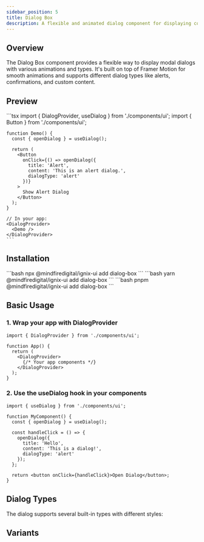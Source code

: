 ```yaml
---
sidebar_position: 5
title: Dialog Box
description: A flexible and animated dialog component for displaying content and capturing user input.
---
```



## Overview

The Dialog Box component provides a flexible way to display modal dialogs with various animations and types. It's built on top of Framer Motion for smooth animations and supports different dialog types like alerts, confirmations, and custom content.


## Preview

<Tabs defaultValue="preview">
  <TabItem value="preview" label="Preview" default>
    <div className="p-4 border rounded-lg">
      <DialogProvider>
        <div className="space-y-4">
          <DialogDemo />
        </div>
      </DialogProvider>
    </div>
  </TabItem>
  <TabItem value="code" label="Code">
    ```tsx
    import { DialogProvider, useDialog } from './components/ui';
    import { Button } from './components/ui';

    function Demo() {
      const { openDialog } = useDialog();
      
      return (
        <Button 
          onClick={() => openDialog({
            title: 'Alert',
            content: 'This is an alert dialog.',
            dialogType: 'alert'
          })}
        >
          Show Alert Dialog
        </Button>
      );
    }

    // In your app:
    <DialogProvider>
      <Demo />
    </DialogProvider>
    ```
  </TabItem>
</Tabs>

## Installation

<Tabs>
  <TabItem value="npm" label="npm" default>
    ```bash
    npx @mindfiredigital/ignix-ui add dialog-box
    ```
  </TabItem>
  <TabItem value="yarn" label="Yarn">
    ```bash
    yarn @mindfiredigital/ignix-ui add dialog-box
    ```
  </TabItem>
  <TabItem value="pnpm" label="pnpm">
    ```bash
    pnpm @mindfiredigital/ignix-ui add dialog-box
    ```
  </TabItem>
</Tabs>

## Basic Usage

### 1. Wrap your app with DialogProvider

```tsx
import { DialogProvider } from './components/ui';

function App() {
  return (
    <DialogProvider>
      {/* Your app components */}
    </DialogProvider>
  );
}
```

### 2. Use the useDialog hook in your components

```tsx
import { useDialog } from './components/ui';

function MyComponent() {
  const { openDialog } = useDialog();

  const handleClick = () => {
    openDialog({
      title: 'Hello',
      content: 'This is a dialog!',
      dialogType: 'alert'
    });
  };

  return <button onClick={handleClick}>Open Dialog</button>;
}
```

## Dialog Types

The dialog supports several built-in types with different styles:


## Variants

<DialogBoxDemo />